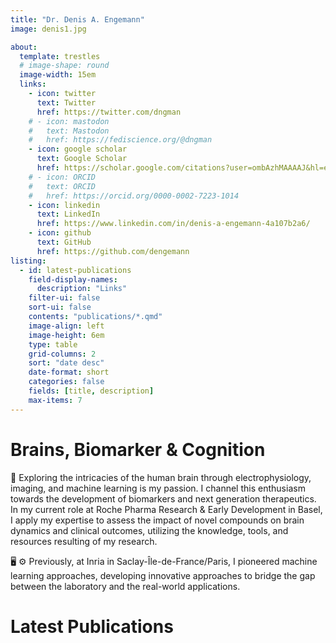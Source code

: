 ```yaml
---
title: "Dr. Denis A. Engemann"
image: denis1.jpg

about: 
  template: trestles
  # image-shape: round
  image-width: 15em
  links:
    - icon: twitter
      text: Twitter
      href: https://twitter.com/dngman
    # - icon: mastodon
    #   text: Mastodon
    #   href: https://fediscience.org/@dngman
    - icon: google scholar
      text: Google Scholar
      href: https://scholar.google.com/citations?user=ombAzhMAAAAJ&hl=en&oi=ao
    # - icon: ORCID
    #   text: ORCID
    #   href: https://orcid.org/0000-0002-7223-1014
    - icon: linkedin
      text: LinkedIn
      href: https://www.linkedin.com/in/denis-a-engemann-4a107b2a6/
    - icon: github
      text: GitHub
      href: https://github.com/dengemann 
listing: 
  - id: latest-publications
    field-display-names:
      description: "Links"
    filter-ui: false
    sort-ui: false
    contents: "publications/*.qmd"
    image-align: left
    image-height: 6em
    type: table
    grid-columns: 2
    sort: "date desc"
    date-format: short
    categories: false
    fields: [title, description]
    max-items: 7
---
```


# Brains, Biomarker & Cognition

:::{#hero-heading}

🧠 Exploring the intricacies of the human brain through electrophysiology, imaging, and machine learning is my passion. I channel this enthusiasm towards the development of biomarkers and next generation therapeutics. In my current role at Roche Pharma Research & Early Development in Basel, I apply my expertise to assess the impact of novel compounds on brain dynamics and clinical outcomes, utilizing the knowledge, tools, and resources resulting of my research.

🖥️ ⚙ Previously, at Inria in Saclay-Île-de-France/Paris, I pioneered machine learning approaches, developing innovative approaches to bridge the gap between the laboratory and the real-world applications.

:::

# Latest Publications

:::{#latest-publications}
:::
